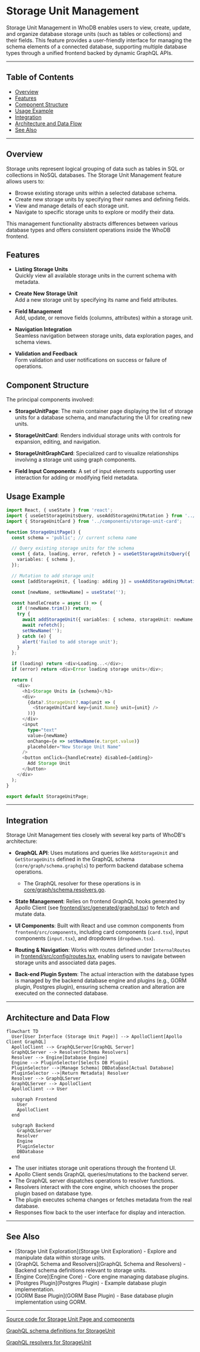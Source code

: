 # Storage Unit Management

Storage Unit Management in WhoDB enables users to view, create, update, and organize database storage units (such as tables or collections) and their fields. This feature provides a user-friendly interface for managing the schema elements of a connected database, supporting multiple database types through a unified frontend backed by dynamic GraphQL APIs.

---

## Table of Contents

- [Overview](#overview)
- [Features](#features)
- [Component Structure](#component-structure)
- [Usage Example](#usage-example)
- [Integration](#integration)
- [Architecture and Data Flow](#architecture-and-data-flow)
- [See Also](#see-also)

---

## Overview

Storage units represent logical grouping of data such as tables in SQL or collections in NoSQL databases. The Storage Unit Management feature allows users to:

- Browse existing storage units within a selected database schema.
- Create new storage units by specifying their names and defining fields.
- View and manage details of each storage unit.
- Navigate to specific storage units to explore or modify their data.

This management functionality abstracts differences between various database types and offers consistent operations inside the WhoDB frontend.

## Features

- **Listing Storage Units**  
  Quickly view all available storage units in the current schema with metadata.

- **Create New Storage Unit**  
  Add a new storage unit by specifying its name and field attributes.

- **Field Management**  
  Add, update, or remove fields (columns, attributes) within a storage unit.

- **Navigation Integration**  
  Seamless navigation between storage units, data exploration pages, and schema views.

- **Validation and Feedback**  
  Form validation and user notifications on success or failure of operations.


## Component Structure

The principal components involved:

- **StorageUnitPage**: The main container page displaying the list of storage units for a database schema, and manufacturing the UI for creating new units.

- **StorageUnitCard**: Renders individual storage units with controls for expansion, editing, and navigation.

- **StorageUnitGraphCard**: Specialized card to visualize relationships involving a storage unit using graph components.

- **Field Input Components**: A set of input elements supporting user interaction for adding or modifying field metadata.


## Usage Example

```ts
import React, { useState } from 'react';
import { useGetStorageUnitsQuery, useAddStorageUnitMutation } from '../generated/graphql';
import { StorageUnitCard } from '../components/storage-unit-card';

function StorageUnitPage() {
  const schema = 'public'; // current schema name

  // Query existing storage units for the schema
  const { data, loading, error, refetch } = useGetStorageUnitsQuery({
    variables: { schema },
  });

  // Mutation to add storage unit
  const [addStorageUnit, { loading: adding }] = useAddStorageUnitMutation();

  const [newName, setNewName] = useState('');

  const handleCreate = async () => {
    if (!newName.trim()) return;
    try {
      await addStorageUnit({ variables: { schema, storageUnit: newName, fields: [] } });
      await refetch();
      setNewName('');
    } catch (e) {
      alert('Failed to add storage unit');
    }
  };

  if (loading) return <div>Loading...</div>;
  if (error) return <div>Error loading storage units</div>;

  return (
    <div>
      <h1>Storage Units in {schema}</h1>
      <div>
        {data?.StorageUnit?.map(unit => (
          <StorageUnitCard key={unit.Name} unit={unit} />
        ))}
      </div>
      <input
        type="text"
        value={newName}
        onChange={e => setNewName(e.target.value)}
        placeholder="New Storage Unit Name"
      />
      <button onClick={handleCreate} disabled={adding}>
        Add Storage Unit
      </button>
    </div>
  );
}

export default StorageUnitPage;
```

---

## Integration

Storage Unit Management ties closely with several key parts of WhoDB's architecture:

- **GraphQL API**: Uses mutations and queries like `AddStorageUnit` and `GetStorageUnits` defined in the GraphQL schema (`core/graph/schema.graphqls`) to perform backend database schema operations.
  - The GraphQL resolver for these operations is in [core/graph/schema.resolvers.go](/core/graph/schema.resolvers.go).

- **State Management**: Relies on frontend GraphQL hooks generated by Apollo Client (see [frontend/src/generated/graphql.tsx](/frontend/src/generated/graphql.tsx)) to fetch and mutate data.

- **UI Components**: Built with React and use common components from `frontend/src/components`, including card components (`card.tsx`), input components (`input.tsx`), and dropdowns (`dropdown.tsx`).

- **Routing & Navigation**: Works with routes defined under `InternalRoutes` in [frontend/src/config/routes.tsx](/frontend/src/config/routes.tsx), enabling users to navigate between storage units and associated data pages.

- **Back-end Plugin System**: The actual interaction with the database types is managed by the backend database engine and plugins (e.g., GORM plugin, Postgres plugin), ensuring schema creation and alteration are executed on the connected database.

---

## Architecture and Data Flow

```mermaid
flowchart TD
  User[User Interface (Storage Unit Page)] --> ApolloClient[Apollo Client GraphQL]
  ApolloClient --> GraphQLServer[GraphQL Server]
  GraphQLServer --> Resolver[Schema Resolvers]
  Resolver --> Engine[Database Engine]
  Engine --> PluginSelector[Selects DB Plugin]
  PluginSelector -->|Manage Schema| DBDatabase[Actual Database]
  PluginSelector -->|Return Metadata| Resolver
  Resolver --> GraphQLServer
  GraphQLServer --> ApolloClient
  ApolloClient --> User

  subgraph Frontend
    User
    ApolloClient
  end

  subgraph Backend
    GraphQLServer
    Resolver
    Engine
    PluginSelector
    DBDatabase
  end
```

- The user initiates storage unit operations through the frontend UI.
- Apollo Client sends GraphQL queries/mutations to the backend server.
- The GraphQL server dispatches operations to resolver functions.
- Resolvers interact with the core engine, which chooses the proper plugin based on database type.
- The plugin executes schema changes or fetches metadata from the real database.
- Responses flow back to the user interface for display and interaction.

---

## See Also

- [Storage Unit Exploration](Storage Unit Exploration) - Explore and manipulate data within storage units.
- [GraphQL Schema and Resolvers](GraphQL Schema and Resolvers) - Backend schema definitions relevant to storage units.
- [Engine Core](Engine Core) - Core engine managing database plugins.
- [Postgres Plugin](Postgres Plugin) - Example database plugin implementation.
- [GORM Base Plugin](GORM Base Plugin) - Base database plugin implementation using GORM.

---

[Source code for Storage Unit Page and components](/frontend/src/pages/storage-unit/storage-unit.tsx)

[GraphQL schema definitions for StorageUnit](/core/graph/schema.graphqls)

[GraphQL resolvers for StorageUnit](/core/graph/schema.resolvers.go)